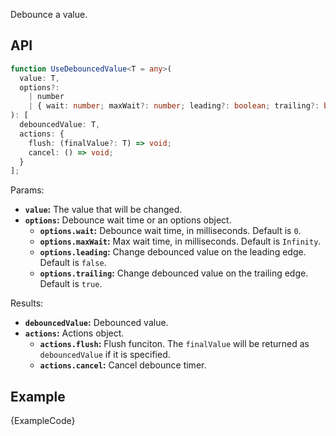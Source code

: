 
Debounce a value.

## API

```ts
function UseDebouncedValue<T = any>(
  value: T,
  options?:
    | number
    | { wait: number; maxWait?: number; leading?: boolean; trailing?: boolean }
): [
  debouncedValue: T,
  actions: {
    flush: (finalValue?: T) => void;
    cancel: () => void;
  }
];
```

Params:

- **`value`:** The value that will be changed.
- **`options`:** Debounce wait time or an options object.
  - **`options.wait`:** Debounce wait time, in milliseconds. Default is `0`.
  - **`options.maxWait`:** Max wait time, in milliseconds. Default is `Infinity`.
  - **`options.leading`:** Change debounced value on the leading edge. Default is `false`.
  - **`options.trailing`:** Change debounced value on the trailing edge. Default is `true`.

Results:

- **`debouncedValue`:** Debounced value.
- **`actions`:** Actions object.
  - **`actions.flush`:** Flush funciton. The `finalValue` will be returned as `debouncedValue` if it is specified.
  - **`actions.cancel`:** Cancel debounce timer.

## Example

<ExampleBlock>
  <Example />
</ExampleBlock>
<CodeBlock language="tsx">{ExampleCode}</CodeBlock>

